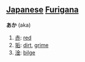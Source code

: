== [[Japanese]] [[Furigana]] ==                             

'''あか''' (aka)

# [[赤(あか)|赤]]: [[red]]
# [[垢(あか)|垢]]: [[dirt]], [[grime]]
# [[淦(あか)|淦]]: [[bilge]]